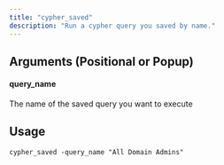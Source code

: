 ```yaml
---
title: "cypher_saved"
description: "Run a cypher query you saved by name."
---
```


## Arguments (Positional or Popup)


#### query_name
The name of the saved query you want to execute


## Usage
```
cypher_saved -query_name "All Domain Admins"
```